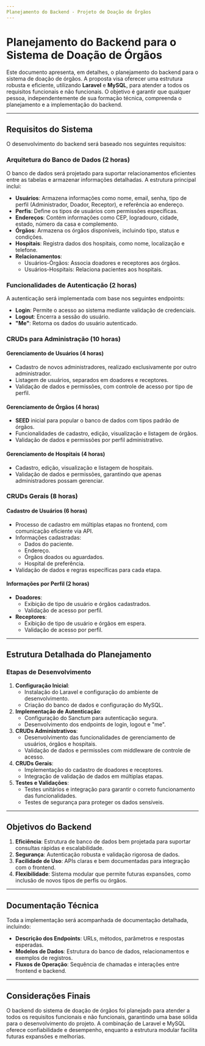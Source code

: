 ```yaml
---
Planejamento do Backend - Projeto de Doação de Órgãos
---
```


# Planejamento do Backend para o Sistema de Doação de Órgãos

Este documento apresenta, em detalhes, o planejamento do backend para o sistema de doação de órgãos. A proposta visa oferecer uma estrutura robusta e eficiente, utilizando **Laravel** e **MySQL**, para atender a todos os requisitos funcionais e não funcionais. O objetivo é garantir que qualquer pessoa, independentemente de sua formação técnica, compreenda o planejamento e a implementação do backend.

---

## Requisitos do Sistema

O desenvolvimento do backend será baseado nos seguintes requisitos:

### Arquitetura do Banco de Dados (2 horas)

O banco de dados será projetado para suportar relacionamentos eficientes entre as tabelas e armazenar informações detalhadas. A estrutura principal inclui:

- **Usuários**: Armazena informações como nome, email, senha, tipo de perfil (Administrador, Doador, Receptor), e referência ao endereço.
- **Perfis**: Define os tipos de usuários com permissões específicas.
- **Endereços**: Contém informações como CEP, logradouro, cidade, estado, número da casa e complemento.
- **Órgãos**: Armazena os órgãos disponíveis, incluindo tipo, status e condições.
- **Hospitais**: Registra dados dos hospitais, como nome, localização e telefone.
- **Relacionamentos**:
  - Usuários-Órgãos: Associa doadores e receptores aos órgãos.
  - Usuários-Hospitais: Relaciona pacientes aos hospitais.

### Funcionalidades de Autenticação (2 horas)

A autenticação será implementada com base nos seguintes endpoints:

- **Login**: Permite o acesso ao sistema mediante validação de credenciais.
- **Logout**: Encerra a sessão do usuário.
- **"Me"**: Retorna os dados do usuário autenticado.

### CRUDs para Administração (10 horas)

#### Gerenciamento de Usuários (4 horas)

- Cadastro de novos administradores, realizado exclusivamente por outro administrador.
- Listagem de usuários, separados em doadores e receptores.
- Validação de dados e permissões, com controle de acesso por tipo de perfil.

#### Gerenciamento de Órgãos (4 horas)

- **SEED** inicial para popular o banco de dados com tipos padrão de órgãos.
- Funcionalidades de cadastro, edição, visualização e listagem de órgãos.
- Validação de dados e permissões por perfil administrativo.

#### Gerenciamento de Hospitais (4 horas)

- Cadastro, edição, visualização e listagem de hospitais.
- Validação de dados e permissões, garantindo que apenas administradores possam gerenciar.

### CRUDs Gerais (8 horas)

#### Cadastro de Usuários (6 horas)

- Processo de cadastro em múltiplas etapas no frontend, com comunicação eficiente via API.
- Informações cadastradas:
  - Dados do paciente.
  - Endereço.
  - Órgãos doados ou aguardados.
  - Hospital de preferência.
- Validação de dados e regras específicas para cada etapa.

#### Informações por Perfil (2 horas)

- **Doadores**:
  - Exibição de tipo de usuário e órgãos cadastrados.
  - Validação de acesso por perfil.
- **Receptores**:
  - Exibição de tipo de usuário e órgãos em espera.
  - Validação de acesso por perfil.

---

## Estrutura Detalhada do Planejamento

### Etapas de Desenvolvimento

1. **Configuração Inicial**:
   - Instalação do Laravel e configuração do ambiente de desenvolvimento.
   - Criação do banco de dados e configuração do MySQL.
2. **Implementação de Autenticação**:
   - Configuração do Sanctum para autenticação segura.
   - Desenvolvimento dos endpoints de login, logout e "me".
3. **CRUDs Administrativos**:
   - Desenvolvimento das funcionalidades de gerenciamento de usuários, órgãos e hospitais.
   - Validação de dados e permissões com middleware de controle de acesso.
4. **CRUDs Gerais**:
   - Implementação do cadastro de doadores e receptores.
   - Integração de validação de dados em múltiplas etapas.
5. **Testes e Validações**:
   - Testes unitários e integração para garantir o correto funcionamento das funcionalidades.
   - Testes de segurança para proteger os dados sensíveis.

---

## Objetivos do Backend

1. **Eficiência**: Estrutura de banco de dados bem projetada para suportar consultas rápidas e escalabilidade.
2. **Segurança**: Autenticação robusta e validação rigorosa de dados.
3. **Facilidade de Uso**: APIs claras e bem documentadas para integração com o frontend.
4. **Flexibilidade**: Sistema modular que permite futuras expansões, como inclusão de novos tipos de perfis ou órgãos.

---

## Documentação Técnica

Toda a implementação será acompanhada de documentação detalhada, incluindo:

- **Descrição dos Endpoints**: URLs, métodos, parâmetros e respostas esperadas.
- **Modelos de Dados**: Estrutura do banco de dados, relacionamentos e exemplos de registros.
- **Fluxos de Operação**: Sequência de chamadas e interações entre frontend e backend.

---

## Considerações Finais

O backend do sistema de doação de órgãos foi planejado para atender a todos os requisitos funcionais e não funcionais, garantindo uma base sólida para o desenvolvimento do projeto. A combinação de Laravel e MySQL oferece confiabilidade e desempenho, enquanto a estrutura modular facilita futuras expansões e melhorias.
